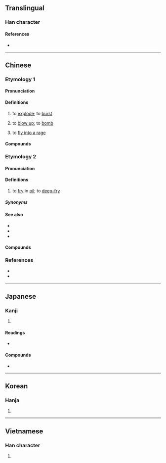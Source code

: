{{character info}}
==Translingual==

===Han character===
{{Han char|rn=86|rad=火|as=05|sn=9|four=98811|canj=FOS|ids=⿰火乍}}

====References====
* {{Han ref|kx=0669.101|dkj=18979|dj=1078.140|hdz=32196.010|uh=70B8|ud=28856|bh=ACB5|bd=44213}}

----

==Chinese==
{{attention|nan|please check}}

===Etymology 1===
{{zh-forms}}

====Pronunciation====
{{zh-pron
|m=zhà
|m-s=za4
|c=zaa3
|c-t=
|g=
|h=pfs=cha;gd=za4
|j=
|mb=
|md=cá
|mn=xm,qz,tw:chà/zz:chèe
|mn-t=zan3/za3
|w=2tso
|x=
|mc=
|oc=n,1
|ma=y
|cat=v
}}

====Definitions====
{{zh-hanzi}}

# to [[explode]]; to [[burst]]
#: {{zh-x|煤氣 罐 炸 了。|The gas tank exploded.}}
# to [[blow up]]; to [[bomb]]
#: {{zh-x|把 橋 炸 了|to blow up the bridge}}
# {{lb|zh|colloquial}} to [[fly into a rage]]

====Compounds====
{{zh-der|工礦炸藥|人口爆炸|定時炸彈|塑膠炸彈|冰炸紋|深水炸彈|炸裂|炸獄|戰略轟炸|爆炸|炸藥|爆炸波|潛水炸彈|疲勞轟炸|炸毀|爆炸下限|爆炸上限|炸窩|爆炸物|炸雷|水平轟炸|炸燬|炸彈|爆炸性|葡萄炸彈|轟炸|膛炸|轟炸機|黃色炸藥|高空轟炸|飽和轟炸|郵寄炸彈}}

===Etymology 2===
{{zh-forms|alt=煠}}

====Pronunciation====
{{zh-pron
|m=炸
|c=zaa3
|h=gd=za4
|mb=cà
|md=cák
|mn=xm:chā/xm,zz:chiā/qz:cha̍h/kh,tn,tc,hc,lk,yl,km:chia̍h/tp,sx:chhia
|mn-t=zah8
|w=2tso,2tsa
|w_note=2tso - vernacular; 2tsa - literary
|mc=
|oc=n,2
|cat=v
}}
{{attn|zh|chòaⁿ}}

====Definitions====
{{zh-hanzi}}

# to [[fry]] in [[oil]]; to [[deep-fry]]
#: {{zh-x|炸{zhá} 飯糰|'''deep-fried''' rice ball}}

=====Synonyms=====
{{zh-dial}}

====See also====
* {{zh-l|煸}}
* {{zh-l|炒}}
* {{zh-l|煎}}

====Compounds====
{{zh-der|油炸果|油炸粿|炸供|油炸豆兒|油炸|炸丸子|炸醬|炸糕|炸醬麵|炸雞|煎炸}}

===References===
* {{R:yue:Hanzi}}
* {{thcwd|5191}}

{{zh-cat|Intermediate}}

----

==Japanese==

===Kanji===
{{ja-kanji|grade=|rs=火05}}

# {{rfdef|ja|sort=火05}}

====Readings====
* {{ja-readings
|goon=しゃく
|kanon=さく
|kun=は-ず, は-ぜる, あ-げる
}}

====Compounds====
* {{ja-r|炸裂|さくれつ|[[explosion]]}}

----

==Korean==

===Hanja===
{{ko-hanja|hangeul=작}}

# {{rfdef|ko|sort=火05}}

----

==Vietnamese==

===Han character===
{{vi-readings|reading=tạc|rs=火05}}

# {{rfdef|vi|sort=火05}}